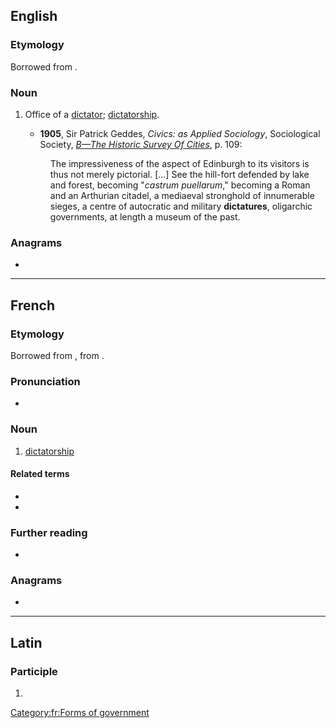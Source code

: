 ==English==

===Etymology===
Borrowed from {{bor|en|fr|dictature}}.

===Noun===
{{en-noun}}

# {{lb|en|obsolete}} Office of a [[dictator]]; [[dictatorship]].
#* '''1905''', Sir Patrick Geddes, ''Civics: as Applied Sociology'', Sociological Society, ''[[s:Civics: as Applied Sociology/Part 1/B—The Historic Survey Of Cities|B—The Historic Survey Of Cities]]'', p. 109:
#:The impressiveness of the aspect of Edinburgh to its visitors is thus not merely pictorial. […] See the hill-fort defended by lake and forest, becoming "''castrum puellarum''," becoming a Roman and an Arthurian citadel, a mediaeval stronghold of innumerable sieges, a centre of autocratic and military '''dictatures''', oligarchic governments, at length a museum of the past.
#: {{rfquotek|Francis Bacon}}

===Anagrams===
* {{anagrams|en|a=acdeirttu|trucidate|urticated}}

----

==French==
{{wikipedia|lang=fr}}

===Etymology===
Borrowed from {{bor|fr|la|dictātūra}}, from {{m|la|dictō}}.

===Pronunciation===
* {{fr-IPA}}

===Noun===
{{fr-noun|f}}

# [[dictatorship]]

====Related terms====
* {{l|fr|dicter}}
* {{l|fr|dictateur}}

===Further reading===
* {{R:TLFi}}

===Anagrams===
* {{l|fr|dictateur}}

[[Category:fr:Forms of government]]

----

==Latin==

===Participle===
{{la-part-form|dictātūre}}

# {{inflection of|dictātūrus||voc|m|s|lang=la}}